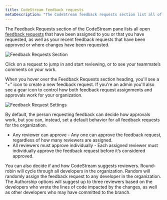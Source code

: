 ```yaml
---
title: CodeStream feedback requests
metaDescription: "The CodeStream feedback requests section list all of your open feedback requests."
---
```


The Feedback Requests section of the CodeStream pane lists all open [feedback
requests](../workflow/feedback-requests) that have been assigned to you or that
you have requested, as well as your recent feedback requests that have been
approved or where changes have been requested. 

![Feedback Requests Section](/images/FRSection1.png)

Click on a request to jump in and start reviewing, or to see your teammate’s
comments on your work.

When you hover over the Feedback Requests section heading, you'll see a "+" icon
to create a new feedback request. If you're an admin you'll also see a gear
icon to control how both feedback request assignments and approvals work for
your organization. 

![Feedback Request Settings](/images/FRTeamSettings.png)

By default, the person requesting feedback can decide how approvals work, but
you can, instead, set a default behavior for all feedback requests for the
organization.

* Any reviewer can approve - Any one can approve the feedback request,
  regardless of how many reviewers are assigned.
* All reviewers must approve individually - Each assigned reviewer must
  individually approve the feedback request before it’s considered approved.

You can also decide if and how CodeStream suggests reviewers. Round-robin will
cycle through all developers in the organization. Random will randomly assign
the feedback request to any developer in the organization. The Authorship
options will suggest up to three reviewers based on the developers who wrote the
lines of code impacted by the changes, as well as other developers who may have
committed to the branch.